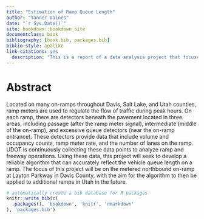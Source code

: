 ```yaml
--- 
title: "Estimation of Ramp Queue Length"
author: "Tanner Daines"
date: "`r Sys.Date()`"
site: bookdown::bookdown_site
documentclass: book
bibliography: [book.bib, packages.bib]
biblio-style: apalike
link-citations: yes
  description: "This is a report of a data analysis project that focuses on analyzing ramp meters in the state of Utah. The goal of the project is to obtain an accurate estimate of the expected queue length for vehicles on any given on-ramp with ramp metering in the State of Utah."
---
```


# Abstract

Located on many on-ramps throughout Davis, Salt Lake, and Utah counties, ramp meters are used to regulate the flow of traffic during peak hours. On each ramp, there are detectors beneath the pavement located in three areas, including passage (after the ramp meter signal), intermediate (middle of the on-ramp), and excessive queue detectors (near the on-ramp entrance). These detectors provide data that include volume and occupancy counts, ramp meter rate, and the number of lanes on the ramp. UDOT is continuously collecting these data points to analyze ramp and freeway operations. Using these data, this project will seek to develop a reliable algorithm that can accurately reflect the vehicle queue length on a ramp. The focus of this project will be on the metered northbound on-ramp at Layton Parkway in Davis County, with the aim for the algorithm to then be applied to additional ramps in Utah in the future.

```r
# automatically create a bib database for R packages
knitr::write_bib(c(
  .packages(), 'bookdown', 'knitr', 'rmarkdown'
), 'packages.bib')
```
